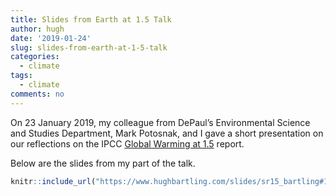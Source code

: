 ```yaml
---
title: Slides from Earth at 1.5 Talk
author: hugh
date: '2019-01-24'
slug: slides-from-earth-at-1-5-talk
categories:
  - climate
tags:
  - climate
comments: no
---
```


On 23 January 2019, my colleague from DePaul's Environmental Science and Studies Department, Mark Potosnak, and I gave a short presentation on our reflections on the IPCC [Global Warming at 1.5](https://www.ipcc.ch/sr15/) report.

Below are the slides from my part of the talk.

```r
knitr::include_url("https://www.hughbartling.com/slides/sr15_bartling#1")
```
